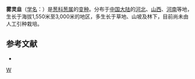 {{Infraspeciesbox
| image = 
| image_caption = 
| status = 
| status_system = 
| genus = Allium
| species = plurifoliatum
| varietas = stenodon
| authority = ([[中井猛之进|Nakai]] et Kitag.) J. M. Xu
}}

'''雾灵韭'''（[[学名|学名]]：{{lang|la|''Allium plurifoliatum'' var. ''stenodon''}}）是[[葱科|葱科]][[葱属|葱属]]的[[变种|变种]]。分布于[[中国大陆|中国大陆]]的[[河北|河北]]、[[山西|山西]]、[[河南|河南]]等地，生长于海拔1,550米至3,000米的地区，多生长于草地、山坡及林下，目前尚未由人工引种栽培。

== 参考文献 ==
<div class="references-small">
* {{cite web| url =http://www.bioinfo.cn/db05/KmzwSpecies.php?action=view&id=25277| title =雾灵韭（变种）| work =《中国高等植物数据库全库》| publisher =中国科学院微生物研究所| author =昆明植物研究所| accessdate =2009-02-25| deadurl =yes| archiveurl =https://web.archive.org/web/20160305032627/http://www.bioinfo.cn/db05/KmzwSpecies.php?action=view&id=25277| archivedate =2016-03-05}}
</div>
{{Taxonbar|from=Q18230273}}

[[Category:葱属|W]]


{{植物小作品}}